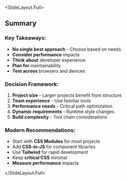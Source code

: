 
<SlideLayout.Full>
## Summary

### Key Takeaways:
- **No single best approach** - Choose based on needs
- **Consider performance** impacts
- **Think about** developer experience
- **Plan for** maintainability
- **Test across** browsers and devices

### Decision Framework:
1. **Project size** - Larger projects benefit from structure
2. **Team experience** - Use familiar tools
3. **Performance needs** - Critical path optimization
4. **Dynamic requirements** - Runtime style changes
5. **Build complexity** - Tool chain considerations

### Modern Recommendations:
- Start with **CSS Modules** for most projects
- Add **CSS-in-JS** for component libraries
- Use **Tailwind** for rapid development
- Keep **critical CSS** minimal
- **Measure performance** impacts

</SlideLayout.Full>